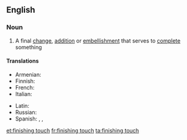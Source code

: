 ==English==

===Noun===
{{en-noun|head=[[finishing]] [[touch]]|es}}

# A final [[change]], [[addition]] or [[embellishment]] that serves to [[complete]] something

====Translations====
{{trans-top|final changes}}
* Armenian: {{t+|hy|վերջնամշակում|sc=Armn}}
* Finnish: {{t+|fi|retusointi}}
* French: {{t|fr|touche finale|f}}
* Italian: {{t+|it|rifinitura|f}}
{{trans-mid}}
* Latin: {{t|la|manus suprēma|f}}
* Russian: {{t|ru|после́дний штрих}}
* Spanish: {{t|es|último toque|m}}, {{t+|es|retoque}}, {{t+|es|retoque}}
{{trans-bottom}}

[[et:finishing touch]]
[[fr:finishing touch]]
[[ta:finishing touch]]